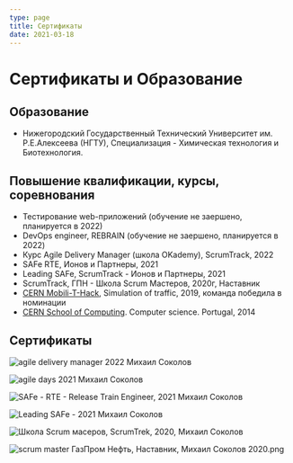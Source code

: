 ```yaml
---
type: page
title: Сертификаты
date: 2021-03-18
---
```


# Сертификаты и Образование

## Образование
- Нижегородский Государственный Технический Университет им. Р.Е.Алексеева (НГТУ), Специализация - Химическая технология и Биотехнология.


## Повышение квалификации, курсы, соревнования
- Тестирование web-приложений (обучение не заершено, планируется в 2022)
- DevOps engineer, REBRAIN (обучение не заершено, планируется в 2022)
- Курс Agile Delivery Manager (школа OKademy), ScrumTrack, 2022
- SAFe RTE, Ионов и Партнеры, 2021
- Leading SAFe, ScrumTrack - Ионов и Партнеры, 2021
- ScrumTrack, ГПН - Школа Scrum Мастеров, 2020г, Наставник
- [CERN Mobili-T-Hack](https://indico.cern.ch/event/791709/registrations/participants), Simulation of traffic, 2019, команда победила в номинации
- [CERN School of Computing](https://indico.cern.ch/event/298406/). Computer science. Portugal, 2014

## Сертификаты

<Image
  src="/images/agile-delivery-manager-2022-michael-sokolov.png"
  alt="agile delivery manager 2022 Михаил Соколов"
  width={1125}
  height={750}
  priority
  className="next-image"
/>


<Image
  src="/images/agile-days-2021-michael-sokolov.png"
  alt="agile days 2021 Михаил Соколов"
  width={1125}
  height={750}
  priority
  className="next-image"
/>

<Image
  src="/images/safe-rte-2021-michael-sokolov.png"
  alt="SAFe - RTE - Release Train Engineer, 2021 Михаил Соколов"
  width={750}
  height={1100}
  priority
  className="next-image"
/>

<Image
  src="/images/leading-safe-michael-sokolov-2021.png"
  alt="Leading SAFe - 2021 Михаил Соколов"
  width={750}
  height={1100}
  priority
  className="next-image"
/>


<Image
  src="/images/scrum-master-school-2020-michael-sokolov.png"
  alt="Школа Scrum масеров, ScrumTrek, 2020, Михаил Соколов"
  width={1125}
  height={750}
  priority
  className="next-image"
/>


<Image
  src="/images/scrum-master-gazprom-neft-michsel-sokolov-2020.png"
  alt="scrum master ГазПром Нефть, Наставник, Михаил Соколов 2020.png"
  width={750}
  height={1100}
  priority
  className="next-image"
/>

